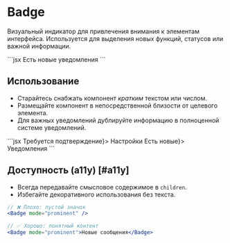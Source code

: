 <Overview>

# Badge

Визуальный индикатор для привлечения внимания к элементам интерфейса.
Используется для выделения новых функций, статусов или важной информации.

</Overview>

<Playground>
  ```jsx
  <Badge>Есть новые уведомления</Badge>
  ```
</Playground>

## Использование

- Старайтесь снабжать компонент _кратким_ текстом или числом.
- Размещайте компонент в непосредственной близости от целевого элемента.
- Для важных уведомлений дублируйте информацию в полноценной системе уведомлений.

<Playground>
  ```jsx
  <Tabs selectedId="messages" layoutFillMode="shrinked">
    <TabsItem id="dialogs" after={<Badge mode="prominent">Требуется подтверждение</Badge>}>
      Настройки
    </TabsItem>
    <TabsItem id="messages" after={<Badge>Есть новые</Badge>}>
      Уведомления
    </TabsItem>
  </Tabs>
  ```
</Playground>

## Доступность (a11y) [#a11y]

- Всегда передавайте смысловое содержимое в `children`.
- Избегайте декоративного использования без текста.

```jsx
// ❌ Плохо: пустой значок
<Badge mode="prominent" />

// ✅ Хорошо: понятный контент
<Badge mode="prominent">Новые сообщения</Badge>
```

